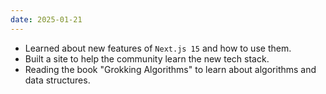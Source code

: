 ```yaml
---
date: 2025-01-21
---
```


- Learned about new features of `Next.js 15` and how to use them.
- Built a site to help the community learn the new tech stack.
- Reading the book "Grokking Algorithms" to learn about algorithms and data structures.
